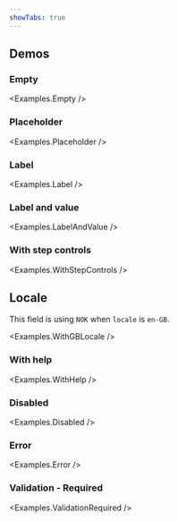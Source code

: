 ```yaml
---
showTabs: true
---
```



## Demos

### Empty

<Examples.Empty />

### Placeholder

<Examples.Placeholder />

### Label

<Examples.Label />

### Label and value

<Examples.LabelAndValue />

### With step controls

<Examples.WithStepControls />

## Locale

This field is using `NOK` when `locale` is `en-GB`.

<Examples.WithGBLocale />

### With help

<Examples.WithHelp />

### Disabled

<Examples.Disabled />

### Error

<Examples.Error />

### Validation - Required

<Examples.ValidationRequired />
